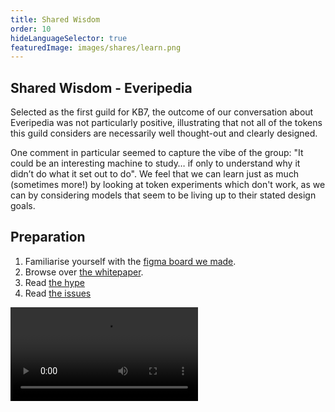 ```yaml
---
title: Shared Wisdom
order: 10
hideLanguageSelector: true
featuredImage: images/shares/learn.png
---
```


## Shared Wisdom - Everipedia

Selected as the first guild for KB7, the outcome of our conversation about Everipedia was not particularly positive, illustrating that not all of the tokens this guild considers are necessarily well thought-out and clearly designed.

One comment in particular seemed to capture the vibe of the group: "It could be an interesting machine to study… if only to understand why it didn’t do what it set out to do". We feel that we can learn just as much (sometimes more!) by looking at token experiments which don't work, as we can by considering models that seem to be living up to their stated design goals.

## Preparation

1. Familiarise yourself with the [figma board we made](https://www.figma.com/file/Wq1V7DG56k16jxq0PwJsTU/Tokens-Guild%3A-EVERIPEDIA?node-id=1031%3A311).
2. Browse over [the whitepaper](https://github.com/EveripediaNetwork/Everipedia/blob/master/TechnicalWhitepaper.md).
3. Read [the hype](https://cointelegraph.com/news/everipedia-iq-rallies-400-after-an-nft-collaboration-with-the-associated-press)
4. Read [the issues](https://theoutline.com/post/2369/everipedia-is-the-wikipedia-for-being-wrong?zd=1&zi=76c4k5rf)

<Video src="https://www.youtube-nocookie.com/embed/JcVgs9iLoaI" />